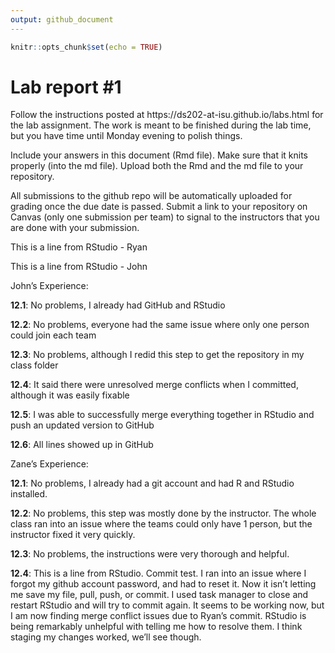```yaml
---
output: github_document
---
```


<!-- README.md is generated from README.Rmd. Please edit the README.Rmd file -->


```r
knitr::opts_chunk$set(echo = TRUE)
```

# Lab report #1

Follow the instructions posted at https://ds202-at-isu.github.io/labs.html for the lab assignment. The work is meant to be finished during the lab time, but you have time until Monday evening to polish things.

Include your answers in this document (Rmd file). Make sure that it knits properly (into the md file). Upload both the Rmd and the md file to your repository.  

All submissions to the github repo will be automatically uploaded for grading once the due date is passed.
Submit a link to your repository on Canvas (only one submission per team) to signal to the instructors that you are done with your submission.


This is a line from RStudio - Ryan

This is a line from RStudio - John

John's Experience:

  **12.1**: No problems, I already had GitHub and RStudio
  
  **12.2**: No problems, everyone had the same issue where only one person could join each team
  
  **12.3**: No problems, although I redid this step to get the repository in my class folder
  
  **12.4**: It said there were unresolved merge conflicts when I committed, although it was easily fixable
  
  **12.5**: I was able to successfully merge everything together in RStudio and push an updated version to GitHub
  
  **12.6**: All lines showed up in GitHub

Zane's Experience:

  **12.1**: No problems, I already had a git account and had R and RStudio installed.
  
  **12.2**: No problems, this step was mostly done by the instructor. The whole class ran into an issue where the teams could only have 1 person, but the instructor fixed it very quickly.
  
  **12.3**: No problems, the instructions were very thorough and helpful.
  
  **12.4**: This is a line from RStudio. Commit test. I ran into an issue where I forgot my github account password, and had to reset it. Now it isn't letting me save my file, pull, push, or commit. I used task manager to close and restart RStudio and will try to commit again. It seems to be working now, but I am now finding merge conflict issues due to Ryan's commit. RStudio is being remarkably unhelpful with telling me how to resolve them. I think staging my changes worked, we'll see though.

